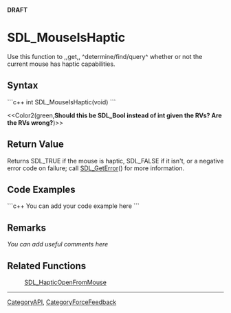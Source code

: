 <!-- pragma section-numbers off -->
<!-- pragma disable-camelcase -->
'''DRAFT'''

= SDL_MouseIsHaptic =
Use this function to ,,get,, ^determine/find/query^ whether or not the current mouse has haptic capabilities.


== Syntax ==
```c++
int SDL_MouseIsHaptic(void)
```

<<Color2(green,'''Should this be SDL_Bool instead of int given the RVs?  Are the RVs wrong?''')>>

== Return Value ==
Returns SDL_TRUE if the mouse is haptic, SDL_FALSE if it isn't, or a negative error code on failure; call [[SDL_GetError]]() for more information.

== Code Examples ==
```c++
You can add your code example here
```

== Remarks ==
''You can add useful comments here''

== Related Functions ==
:[[SDL_HapticOpenFromMouse]]

----
[[CategoryAPI]], [[CategoryForceFeedback]]
